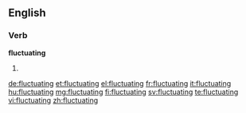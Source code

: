 ==English==

===Verb===
'''fluctuating'''

# {{present participle of|fluctuate}}

[[de:fluctuating]]
[[et:fluctuating]]
[[el:fluctuating]]
[[fr:fluctuating]]
[[it:fluctuating]]
[[hu:fluctuating]]
[[mg:fluctuating]]
[[fi:fluctuating]]
[[sv:fluctuating]]
[[te:fluctuating]]
[[vi:fluctuating]]
[[zh:fluctuating]]